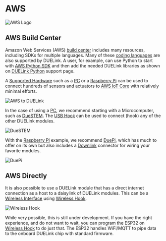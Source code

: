
# AWS


![AWS Logo](pathname:///img/aws-logo.png)


## AWS Build Center

Amazon Web Services (AWS) [build center](https://builder.aws.com/build/tools) includes many resources, including SDKs for multiple languages. Many of these [coding languages](../language/intro) are also supported by DUELink. A user, for example, can use Python to start with [AWS Python SDK](https://aws.amazon.com/sdk-for-python/) and then add the needed DUELink libraries as shown on [DUELink Python](../language/python) support page.

A [Supported Hardware](../hw/intro) such as a [PC](../hw/pc-laptop) or a [Raspberry Pi](../hw/raspberry-pi) can be used to connect hundreds of sensors and actuators to [AWS IoT Core](https://aws.amazon.com/iot-core/) with relatively minimal efforts.

![AWS to DUELink](pathname:///img/aws-cloud.png)

In the case of using a [PC](../hw/pc-laptop), we recommend starting with a Microcomputer, such as [DueSTEM](../products/mcduestem-b). The [USB Hook](../products/adusbhook-a) can be used to connect (hook) any of the other DUELink modules. 

![DueSTEM](pathname:///img/catalog/mcduestem-b-1.png)

With the [Raspberry Pi](../hw/raspberry-pi) example, we recommend [DuePi](../products/adduepi-b), which has much to offer on its own but also includes a [Downlink](../interface/downlink) connector for wiring your favorite modules.

![DuePi](pathname:///img/duepi-daisylinked.png)

## AWS Directly

It is also possible to use a DUELink module that has a direct internet connection as a host to a daisylink of DUELink modules. This can be a [Wireless Interface](../interface/wireless) using [Wireless Hook](../products/adwhook-a).

![Wireless Hook](pathname:///img/catalog/adwhook-a-1.png)

While very possible, this is still under development. If you have the right experience, and do not want to wait, you can program the ESP32 on [Wireless Hook](../products/adwhook-a) to do just that. The ESP32 handles WiFi/MQTT to pipe data to the onboard DUELink chip with standard firmware. 
